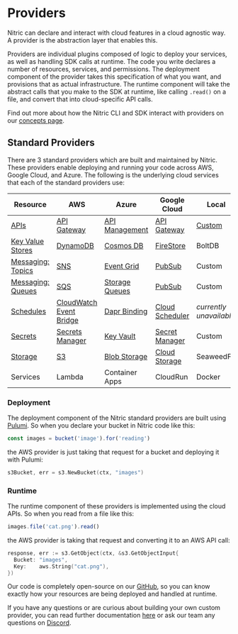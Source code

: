 
# Providers

Nitric can declare and interact with cloud features in a cloud agnostic way. A provider is the abstraction layer that enables this.

Providers are individual plugins composed of logic to deploy your services, as well as handling SDK calls at runtime. The code you write declares a number of resources, services, and permissions. The deployment component of the provider takes this specification of what you want, and provisions that as actual infrastructure. The runtime component will take the abstract calls that you make to the SDK at runtime, like calling `.read()` on a file, and convert that into cloud-specific API calls.

Find out more about how the Nitric CLI and SDK interact with providers on our [concepts page](/guides/getting-started/concepts).

## Standard Providers

There are 3 standard providers which are built and maintained by Nitric. These providers enable deploying and running your code across AWS, Google Cloud, and Azure. The following is the underlying cloud services that each of the standard providers use:

| **Resource**                           | **AWS**                                              | **Azure**                                   | **Google Cloud**                             | **Local**                                                                          |
| -------------------------------------- | ---------------------------------------------------- | ------------------------------------------- | -------------------------------------------- | ---------------------------------------------------------------------------------- |
| [APIs](/apis)                          | [API Gateway](./providers/aws/apis)                  | [API Management](./providers/azure/apis)    | [API Gateway](./providers/gcp/apis)          | [Custom](https://github.com/nitrictech/cli/blob/main/pkg/cloud/gateway/gateway.go) |
| [Key Value Stores ](/keyvalue)         | [DynamoDB](./providers/aws/keyvalue)                 | [Cosmos DB](./providers/azure/keyvalue)     | [FireStore](./providers/gcp/keyvalue)        | BoltDB                                                                             |
| [Messaging: Topics](/messaging#topics) | [SNS](./providers/aws/topics)                        | [Event Grid](./providers/azure/topics)      | [PubSub](./providers/gcp/topics)             | Custom                                                                             |
| [Messaging: Queues](/messaging#queues) | [SQS](./providers/aws/queues)                        | [Storage Queues](./providers/azure/queues)  | [PubSub](./providers/gcp/queues)             | Custom                                                                             |
| [Schedules](/schedules)                | [CloudWatch Event Bridge](./providers/aws/schedules) | [Dapr Binding](./providers/azure/schedules) | [Cloud Scheduler](./providers/gcp/schedules) | _currently unavailable_                                                            |
| [Secrets](/secrets)                    | [Secrets Manager](./providers/aws/secrets)           | [Key Vault](./providers/azure/secrets)      | [Secret Manager](./providers/gcp/secrets)    | Custom                                                                             |
| [Storage](/storage#buckets)            | [S3](./providers/aws/storage)                        | [Blob Storage](./providers/azure/storage)   | [Cloud Storage](./providers/gcp/storage)     | SeaweedFS                                                                          |
| Services                               | Lambda                                               | Container Apps                              | CloudRun                                     | Docker                                                                             |

### Deployment

The deployment component of the Nitric standard providers are built using [Pulumi](https://www.pulumi.com/). So when you declare your bucket in Nitric code like this:

```javascript
const images = bucket('image').for('reading')
```

the AWS provider is just taking that request for a bucket and deploying it with Pulumi:

```go
s3Bucket, err = s3.NewBucket(ctx, "images")
```

### Runtime

The runtime component of these providers is implemented using the cloud APIs. So when you read from a file like this:

```javascript
images.file('cat.png').read()
```

the AWS provider is taking that request and converting it to an AWS API call:

```go
response, err := s3.GetObject(ctx, &s3.GetObjectInput{
  Bucket: "images",
  Key:    aws.String("cat.png"),
})
```

Our code is completely open-source on our [GitHub](https://github.com/nitrictech/nitric), so you can know exactly how your resources are being deployed and handled at runtime.

If you have any questions or are curious about building your own custom provider, you can read further documentation [here](./providers/custom/building-custom-provider) or ask our team any questions on [Discord](https://nitric.io/chat).
